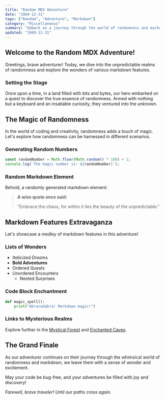 ```yaml
---
title: "Random MDX Adventure"
date: "1969-12-31"
tags: ["Random", "Adventure", "Markdown"]
category: "Miscellaneous"
summary: "Embark on a journey through the world of randomness and markdown features."
updated: "1969-12-31"
---
```


## Welcome to the Random MDX Adventure!

Greetings, brave adventurer! Today, we dive into the unpredictable realms of randomness and explore the wonders of various markdown features.

### Setting the Stage

Once upon a time, in a land filled with bits and bytes, our hero embarked on a quest to discover the true essence of randomness. Armed with nothing but a keyboard and an insatiable curiosity, they ventured into the unknown.

## The Magic of Randomness

In the world of coding and creativity, randomness adds a touch of magic. Let's explore how randomness can be harnessed in different scenarios.

### Generating Random Numbers

```javascript
const randomNumber = Math.floor(Math.random() * 100) + 1;
console.log(`The magic number is: ${randomNumber}`);
```

### Random Markdown Element

Behold, a randomly generated markdown element:

> **A wise quote once said:**
>
> "Embrace the chaos, for within it lies the beauty of the unpredictable."

## Markdown Features Extravaganza

Let's showcase a medley of markdown features in this adventure!

### Lists of Wonders

- *Italicized Dreams*
- **Bold Adventures**
- Ordered Quests
- Unordered Encounters
  - Nested Surprises

### Code Block Enchantment

```python
def magic_spell():
    print("Abracadabra! Markdown magic!")
```

### Links to Mysterious Realms

Explore further in the [Mystical Forest](https://example.com/mystical-forest) and [Enchanted Caves](https://example.com/enchanted-caves).

## The Grand Finale

As our adventurer continues on their journey through the whimsical world of randomness and markdown, we leave them with a sense of wonder and excitement.

May your code be bug-free, and your adventures be filled with joy and discovery!

*Farewell, brave traveler! Until our paths cross again.*

